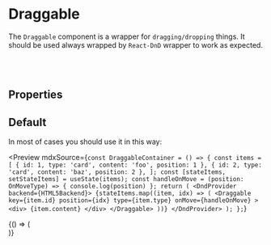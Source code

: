 <!---Draggable.stories.mdx --->



<Meta title="Components/Addons/Draggable" component={Draggable} />


# Draggable

<Source language="jsx" code="import { Draggable } from 'bycoders-ui-react'" />

The `Draggable` component is a wrapper for `dragging/dropping` things. It should be used
always wrapped by `React-DnD` wrapper to work as expected.

<br></br>

## Properties

<ArgsTable of={Draggable} />

## Default

In most of cases you should use it in this way:

<Preview
  mdxSource={`
const DraggableContainer = () => {
  const items = [
    { id: 1, type: 'card', content: 'foo', position: 1 },
    { id: 2, type: 'card', content: 'baz', position: 2 },
  ];
  const [stateItems, setStateItems] = useState(items);
  const handleOnMove = (position: OnMoveType) => {
    console.log(position)
  };
  return (
    <DndProvider backend={HTML5Backend}>
      {stateItems.map((item, idx) => (
        <Draggable
          key={item.id}
          position={idx}
          type={item.type}
          onMove={handleOnMove}
        >
          <div>
            {item.content}
          </div>
        </Draggable>
      ))}
    </DndProvider>
  );
};
`}
>
  <Story name="Default">
    {() => (
      <div>
        <DraggableContainer />
      </div>
    )}
  </Story>
</Preview>
